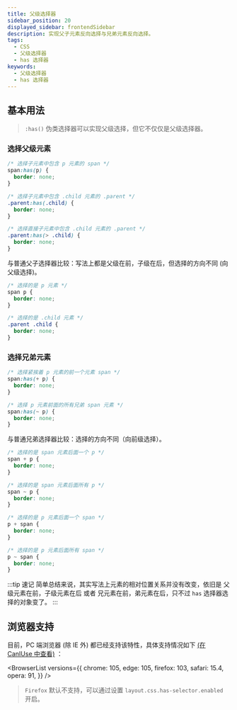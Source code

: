 ```yaml
---
title: 父级选择器
sidebar_position: 20
displayed_sidebar: frontendSidebar
description: 实现父子元素反向选择与兄弟元素反向选择。
tags:
  - CSS
  - 父级选择器
  - has 选择器
keywords:
  - 父级选择器
  - has 选择器
---
```


<Author cost={2} publish="2023-4-18 23:35:00" update="2024-1-3 23:40" />

## 基本用法

> `:has()` 伪类选择器可以实现父级选择，<Emphasis>但它不仅仅是父级选择器</Emphasis>。

### 选择父级元素

```css
/* 选择子元素中包含 p 元素的 span */
span:has(p) {
  border: none;
}

/* 选择子元素中包含 .child 元素的 .parent */
.parent:has(.child) {
  border: none;
}

/* 选择直接子元素中包含 .child 元素的 .parent */
.parent:has(> .child) {
  border: none;
}
```

与普通父子选择器比较：写法上都是父级在前，子级在后，但选择的方向不同 (向父级选择)。

```css
/* 选择的是 p 元素 */
span p {
  border: none;
}

/* 选择的是 .child 元素 */
.parent .child {
  border: none;
}
```

### 选择兄弟元素

```css
/* 选择紧挨着 p 元素的前一个元素 span */
span:has(+ p) {
  border: none;
}

/* 选择 p 元素前面的所有兄弟 span 元素 */
span:has(~ p) {
  border: none;
}
```

与普通兄弟选择器比较：选择的方向不同（向前级选择）。

```css
/* 选择的是 span 元素后面一个 p */
span + p {
  border: none;
}

/* 选择的是 span 元素后面所有 p */
span ~ p {
  border: none;
}
```

```css
/* 选择的是 p 元素后面一个 span */
p + span {
  border: none;
}

/* 选择的是 p 元素后面所有 span */
p ~ span {
  border: none;
}
```

:::tip 速记
简单总结来说，其实写法上元素的相对位置关系并没有改变，依旧是 <Emphasis>父级元素在前，子级元素在后</Emphasis> 或者 <Emphasis>兄元素在前，弟元素在后</Emphasis>，只不过 `has` 选择器选择的对象变了。
:::

## 浏览器支持

目前，PC 端浏览器 (除 IE 外) 都已经支持该特性，具体支持情况如下 [(在 CanIUse 中查看)](https://caniuse.com/?search=%3Ahas) ：

<BrowserList
  versions={{
    chrome: 105,
    edge: 105,
    firefox: 103,
    safari: 15.4,
    opera: 91,
  }}
/>

> `Firefox` 默认不支持，可以通过设置 `layout.css.has-selector.enabled` 开启。
